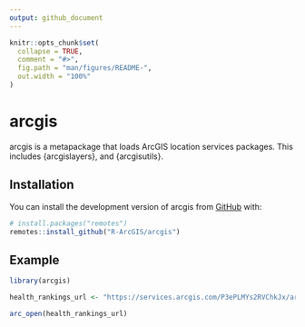 ```yaml
---
output: github_document
---
```


<!-- README.md is generated from README.Rmd. Please edit that file -->

```r
knitr::opts_chunk$set(
  collapse = TRUE,
  comment = "#>",
  fig.path = "man/figures/README-",
  out.width = "100%"
)
```

# arcgis

<!-- badges: start -->
<!-- badges: end -->

arcgis is a metapackage that loads ArcGIS location services packages. This includes {arcgislayers}, and {arcgisutils}.

## Installation

You can install the development version of arcgis from [GitHub](https://github.com/) with:

``` r
# install.packages("remotes")
remotes::install_github("R-ArcGIS/arcgis")
```

## Example



```r
library(arcgis)

health_rankings_url <- "https://services.arcgis.com/P3ePLMYs2RVChkJx/arcgis/rest/services/2022_County_Health_Rankings/FeatureServer"

arc_open(health_rankings_url)
```
